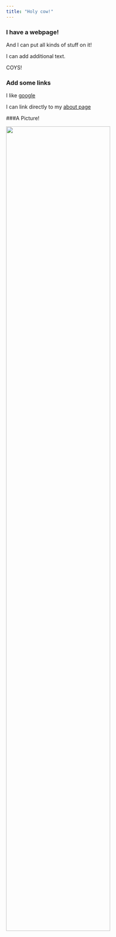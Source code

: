 ```yaml
---
title: "Holy cow!"
---
```


### I have a webpage!

And I can put all kinds of stuff on it!

I can add additional text.

COYS!

### Add some links

I like [google](https://www.google.com/)

I can link directly to my [about page](about.html)

###A Picture!

<img src="Images/mountain.png" style="width:75%">

